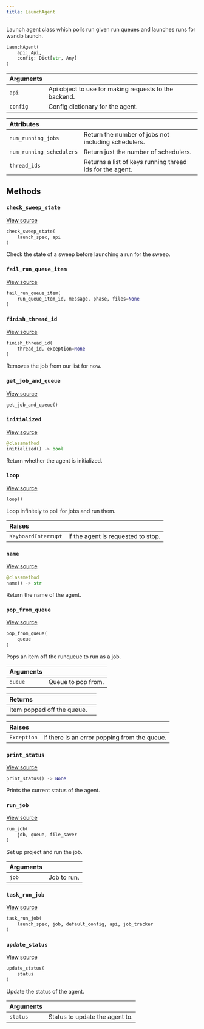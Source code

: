 ```yaml
---
title: LaunchAgent
---
```


<Card title="View the source code" href="https://www.github.com/wandb/wandb/tree/v0.20.1/wandb/sdk/launch/agent/agent.py#L164-L924" icon="github"/>

Launch agent class which polls run given run queues and launches runs for wandb launch.

```python
LaunchAgent(
    api: Api,
    config: Dict[str, Any]
)
```

| Arguments |  |
| :--- | :--- |
|  `api` |  Api object to use for making requests to the backend. |
|  `config` |  Config dictionary for the agent. |

| Attributes |  |
| :--- | :--- |
|  `num_running_jobs` |  Return the number of jobs not including schedulers. |
|  `num_running_schedulers` |  Return just the number of schedulers. |
|  `thread_ids` |  Returns a list of keys running thread ids for the agent. |

## Methods

### `check_sweep_state`

[View source](https://www.github.com/wandb/wandb/tree/v0.20.1/wandb/sdk/launch/agent/agent.py#L786-L803)

```python
check_sweep_state(
    launch_spec, api
)
```

Check the state of a sweep before launching a run for the sweep.

### `fail_run_queue_item`

[View source](https://www.github.com/wandb/wandb/tree/v0.20.1/wandb/sdk/launch/agent/agent.py#L295-L304)

```python
fail_run_queue_item(
    run_queue_item_id, message, phase, files=None
)
```

### `finish_thread_id`

[View source](https://www.github.com/wandb/wandb/tree/v0.20.1/wandb/sdk/launch/agent/agent.py#L416-L509)

```python
finish_thread_id(
    thread_id, exception=None
)
```

Removes the job from our list for now.

### `get_job_and_queue`

[View source](https://www.github.com/wandb/wandb/tree/v0.20.1/wandb/sdk/launch/agent/agent.py#L908-L915)

```python
get_job_and_queue()
```

### `initialized`

[View source](https://www.github.com/wandb/wandb/tree/v0.20.1/wandb/sdk/launch/agent/agent.py#L190-L193)

```python
@classmethod
initialized() -> bool
```

Return whether the agent is initialized.

### `loop`

[View source](https://www.github.com/wandb/wandb/tree/v0.20.1/wandb/sdk/launch/agent/agent.py#L572-L653)

```python
loop()
```

Loop infinitely to poll for jobs and run them.

| Raises |  |
| :--- | :--- |
|  `KeyboardInterrupt` |  if the agent is requested to stop. |

### `name`

[View source](https://www.github.com/wandb/wandb/tree/v0.20.1/wandb/sdk/launch/agent/agent.py#L180-L188)

```python
@classmethod
name() -> str
```

Return the name of the agent.

### `pop_from_queue`

[View source](https://www.github.com/wandb/wandb/tree/v0.20.1/wandb/sdk/launch/agent/agent.py#L340-L363)

```python
pop_from_queue(
    queue
)
```

Pops an item off the runqueue to run as a job.

| Arguments |  |
| :--- | :--- |
|  `queue` |  Queue to pop from. |

| Returns |  |
| :--- | :--- |
|  Item popped off the queue. |

| Raises |  |
| :--- | :--- |
|  `Exception` |  if there is an error popping from the queue. |

### `print_status`

[View source](https://www.github.com/wandb/wandb/tree/v0.20.1/wandb/sdk/launch/agent/agent.py#L365-L381)

```python
print_status() -> None
```

Prints the current status of the agent.

### `run_job`

[View source](https://www.github.com/wandb/wandb/tree/v0.20.1/wandb/sdk/launch/agent/agent.py#L511-L541)

```python
run_job(
    job, queue, file_saver
)
```

Set up project and run the job.

| Arguments |  |
| :--- | :--- |
|  `job` |  Job to run. |

### `task_run_job`

[View source](https://www.github.com/wandb/wandb/tree/v0.20.1/wandb/sdk/launch/agent/agent.py#L656-L688)

```python
task_run_job(
    launch_spec, job, default_config, api, job_tracker
)
```

### `update_status`

[View source](https://www.github.com/wandb/wandb/tree/v0.20.1/wandb/sdk/launch/agent/agent.py#L383-L394)

```python
update_status(
    status
)
```

Update the status of the agent.

| Arguments |  |
| :--- | :--- |
|  `status` |  Status to update the agent to. |
